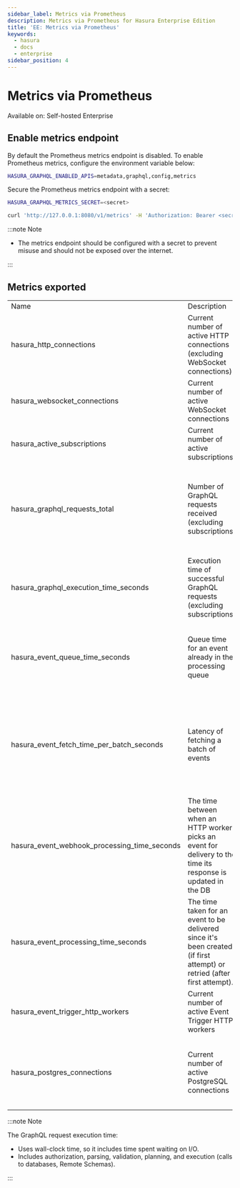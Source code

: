 ```yaml
---
sidebar_label: Metrics via Prometheus
description: Metrics via Prometheus for Hasura Enterprise Edition
title: 'EE: Metrics via Prometheus'
keywords:
  - hasura
  - docs
  - enterprise
sidebar_position: 4
---
```


# Metrics via Prometheus

<div className="badge badge--primary heading-badge">Available on: Self-hosted Enterprise</div>

## Enable metrics endpoint

By default the Prometheus metrics endpoint is disabled. To enable Prometheus metrics, configure the environment variable
below:

```bash
HASURA_GRAPHQL_ENABLED_APIS=metadata,graphql,config,metrics
```

Secure the Prometheus metrics endpoint with a secret:

```bash
HASURA_GRAPHQL_METRICS_SECRET=<secret>
```

```bash
curl 'http://127.0.0.1:8080/v1/metrics' -H 'Authorization: Bearer <secret>'
```

:::note Note

- The metrics endpoint should be configured with a secret to prevent misuse and should not be exposed over the internet.

:::

## Metrics exported

<table>
  <tr>
    <td>Name</td>
    <td>Description</td>
    <td>Type</td>
    <td>Labels</td>
  </tr>
  <tr>
    <td>hasura_http_connections</td>
    <td>Current number of active HTTP connections (excluding WebSocket connections)</td>
    <td>Gauge</td>
    <td>none</td>
  </tr>
  <tr>
    <td>hasura_websocket_connections</td>
    <td>Current number of active WebSocket connections</td>
    <td>Gauge</td>
    <td>none</td>
  </tr>
  <tr>
    <td>hasura_active_subscriptions</td>
    <td>Current number of active subscriptions</td>
    <td>Gauge</td>
    <td>none</td>
  </tr>
  <tr>
    <td>hasura_graphql_requests_total</td>
    <td>Number of GraphQL requests received (excluding subscriptions)</td>
    <td>Counter</td>
    <td>&#8226; "operation_type": query|mutation|unknown <br/>
      &#8226; The "unknown" operation type will be returned for queries that fail authorization, parsing, or certain
      validations<br/>
      &#8226; "response_status": success|failed
    </td>

  </tr>
  <tr>
    <td>hasura_graphql_execution_time_seconds</td>
    <td>Execution time of successful GraphQL requests (excluding subscriptions)</td>
    <td>Histogram<br/><br/>Buckets: 0.01, 0.03, 0.1, 0.3, 1, 3, 10</td>
    <td>&#8226; "operation_type": query|mutation</td>
  </tr>
  <tr>
    <td>hasura_event_queue_time_seconds</td>
    <td>Queue time for an event already in the processing queue</td>
    <td>Histogram<br/><br/>Buckets: 0.01, 0.03, 0.1, 0.3, 1, 3, 10, 30, 100</td>
    <td>none</td>
  </tr>
  <tr>
    <td>hasura_event_fetch_time_per_batch_seconds</td>
    <td>Latency of fetching a batch of events</td>
    <td>Histogram<br/><br/>Buckets: 0.0001, 0.0003, 0.001, 0.003, 0.01, 0.03, 0.1, 0.3, 1, 3, 10</td>
    <td>none</td>
  </tr>
  <tr>
    <td>hasura_event_webhook_processing_time_seconds</td>
    <td>The time between when an HTTP worker picks an event for delivery to the time its response is updated in the DB</td>
    <td>Histogram<br/><br/>Buckets: 0.01, 0.03, 0.1, 0.3, 1, 3, 10</td>
    <td>none</td>
  </tr> 
  <tr>
    <td>hasura_event_processing_time_seconds</td>
    <td>The time taken for an event to be delivered since it's been created (if first attempt) or retried (after first attempt).</td>
    <td>Histogram<br/><br/>Buckets: 0.01, 0.03, 0.1, 0.3, 1, 3, 10, 30, 100</td>
    <td>none</td>
  </tr> 
  <tr>
    <td>hasura_event_trigger_http_workers</td>
    <td>Current number of active Event Trigger HTTP workers</td>
    <td>Gauge</td>
    <td>none</td>
  </tr>
  <tr>
    <td>hasura_postgres_connections</td>
    <td>Current number of active PostgreSQL connections</td>
    <td>Gauge</td>
    <td>&#8226; "source_name": name of the database<br/>
      &#8226; "conn_info": connection url string (password omitted) or name of the connection url environment variable<br/>
      &#8226; "role": primary|replica
    </td>
  </tr>

</table>

:::note Note

The GraphQL request execution time:

- Uses wall-clock time, so it includes time spent waiting on I/O.
- Includes authorization, parsing, validation, planning, and execution (calls to databases, Remote Schemas).

:::
